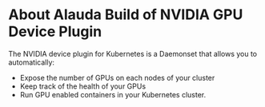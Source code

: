 # About Alauda Build of NVIDIA GPU Device Plugin

The NVIDIA device plugin for Kubernetes is a Daemonset that allows you to automatically:

- Expose the number of GPUs on each nodes of your cluster
- Keep track of the health of your GPUs
- Run GPU enabled containers in your Kubernetes cluster.

<ExternalSite name="pgpu" />
